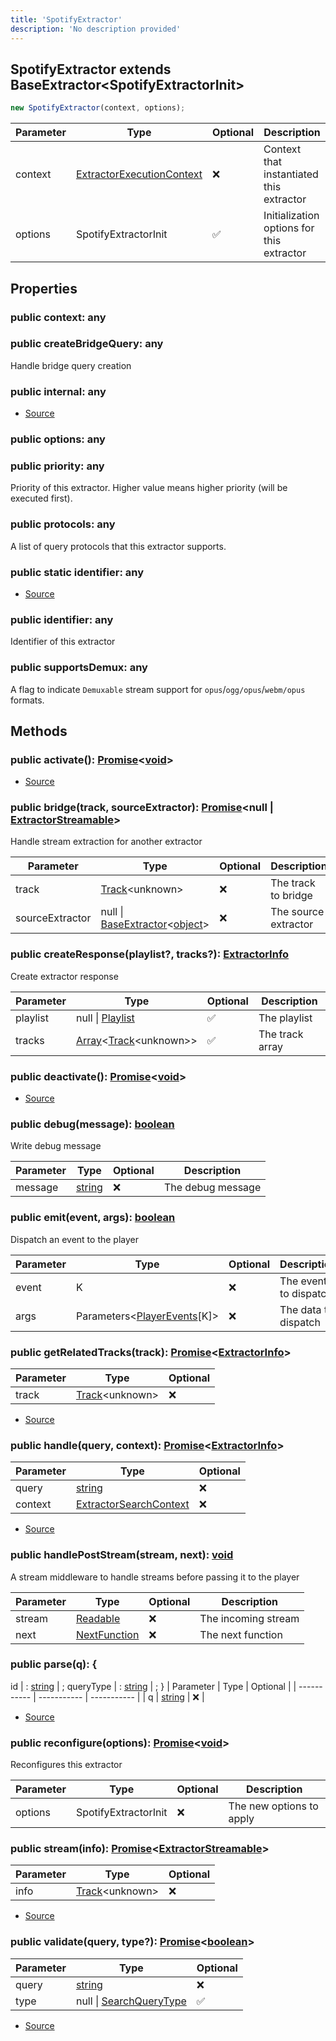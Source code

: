 ```yaml
---
title: 'SpotifyExtractor'
description: 'No description provided'
---
```


## SpotifyExtractor extends BaseExtractor\<SpotifyExtractorInit>

```typescript
new SpotifyExtractor(context, options);
```

| Parameter | Type                                                                               | Optional | Description                               |
| --------- | ---------------------------------------------------------------------------------- | -------- | ----------------------------------------- |
| context   | [ExtractorExecutionContext](/api/discord-player/classes/ExtractorExecutionContext) | ❌       | Context that instantiated this extractor  |
| options   | SpotifyExtractorInit                                                               | ✅       | Initialization options for this extractor |

## Properties

### public context: any

### public createBridgeQuery: any

Handle bridge query creation

### public internal: any

- [Source](https://github.com/androz2091/discord-player/blob/ce04b3f4c6671029ce4d4aa9090e56ac7e7f5666/packages/extractor/src/extractors/SpotifyExtractor.ts#L35)

### public options: any

### public priority: any

Priority of this extractor. Higher value means higher priority (will be executed first).

### public protocols: any

A list of query protocols that this extractor supports.

### public static identifier: any

- [Source](https://github.com/androz2091/discord-player/blob/ce04b3f4c6671029ce4d4aa9090e56ac7e7f5666/packages/extractor/src/extractors/SpotifyExtractor.ts#L28)

### public identifier: any

Identifier of this extractor

### public supportsDemux: any

A flag to indicate `Demuxable` stream support for `opus`/`ogg/opus`/`webm/opus` formats.

## Methods

### public activate(): [Promise](https://developer.mozilla.org/en-US/docs/Web/JavaScript/Reference/Global_Objects/Promise)\<[void](https://developer.mozilla.org/en-US/docs/Web/JavaScript/Reference/Global_Objects/undefined)>

- [Source](https://github.com/androz2091/discord-player/blob/ce04b3f4c6671029ce4d4aa9090e56ac7e7f5666/packages/extractor/src/extractors/SpotifyExtractor.ts#L37)

### public bridge(track, sourceExtractor): [Promise](https://developer.mozilla.org/en-US/docs/Web/JavaScript/Reference/Global_Objects/Promise)\<null | [ExtractorStreamable](/api/discord-player/types/ExtractorStreamable)>

Handle stream extraction for another extractor

| Parameter       | Type                                                                                                                                                                   | Optional | Description          |
| --------------- | ---------------------------------------------------------------------------------------------------------------------------------------------------------------------- | -------- | -------------------- |
| track           | [Track](/api/discord-player/classes/Track)\<unknown>                                                                                                                   | ❌       | The track to bridge  |
| sourceExtractor | null \| [BaseExtractor](/api/discord-player/classes/BaseExtractor)\<[object](https://developer.mozilla.org/en-US/docs/Web/JavaScript/Reference/Global_Objects/Object)> | ❌       | The source extractor |

### public createResponse(playlist?, tracks?): [ExtractorInfo](/api/discord-player/types/ExtractorInfo)

Create extractor response

| Parameter | Type                                                                                                                                                   | Optional | Description     |
| --------- | ------------------------------------------------------------------------------------------------------------------------------------------------------ | -------- | --------------- |
| playlist  | null \| [Playlist](/api/discord-player/classes/Playlist)                                                                                               | ✅       | The playlist    |
| tracks    | [Array](https://developer.mozilla.org/en-US/docs/Web/JavaScript/Reference/Global_Objects/Array)\<[Track](/api/discord-player/classes/Track)\<unknown>> | ✅       | The track array |

### public deactivate(): [Promise](https://developer.mozilla.org/en-US/docs/Web/JavaScript/Reference/Global_Objects/Promise)\<[void](https://developer.mozilla.org/en-US/docs/Web/JavaScript/Reference/Global_Objects/undefined)>

- [Source](https://github.com/androz2091/discord-player/blob/ce04b3f4c6671029ce4d4aa9090e56ac7e7f5666/packages/extractor/src/extractors/SpotifyExtractor.ts#L50)

### public debug(message): [boolean](https://developer.mozilla.org/en-US/docs/Web/JavaScript/Reference/Global_Objects/Boolean)

Write debug message

| Parameter | Type                                                                                              | Optional | Description       |
| --------- | ------------------------------------------------------------------------------------------------- | -------- | ----------------- |
| message   | [string](https://developer.mozilla.org/en-US/docs/Web/JavaScript/Reference/Global_Objects/String) | ❌       | The debug message |

### public emit(event, args): [boolean](https://developer.mozilla.org/en-US/docs/Web/JavaScript/Reference/Global_Objects/Boolean)

Dispatch an event to the player

| Parameter | Type                                                                    | Optional | Description           |
| --------- | ----------------------------------------------------------------------- | -------- | --------------------- |
| event     | K                                                                       | ❌       | The event to dispatch |
| args      | Parameters\<[PlayerEvents](/api/discord-player/types/PlayerEvents)\[K]> | ❌       | The data to dispatch  |

### public getRelatedTracks(track): [Promise](https://developer.mozilla.org/en-US/docs/Web/JavaScript/Reference/Global_Objects/Promise)\<[ExtractorInfo](/api/discord-player/types/ExtractorInfo)>

| Parameter | Type                                                 | Optional |
| --------- | ---------------------------------------------------- | -------- |
| track     | [Track](/api/discord-player/classes/Track)\<unknown> | ❌       |

- [Source](https://github.com/androz2091/discord-player/blob/ce04b3f4c6671029ce4d4aa9090e56ac7e7f5666/packages/extractor/src/extractors/SpotifyExtractor.ts#L68)

### public handle(query, context): [Promise](https://developer.mozilla.org/en-US/docs/Web/JavaScript/Reference/Global_Objects/Promise)\<[ExtractorInfo](/api/discord-player/types/ExtractorInfo)>

| Parameter | Type                                                                                              | Optional |
| --------- | ------------------------------------------------------------------------------------------------- | -------- |
| query     | [string](https://developer.mozilla.org/en-US/docs/Web/JavaScript/Reference/Global_Objects/String) | ❌       |
| context   | [ExtractorSearchContext](/api/discord-player/types/ExtractorSearchContext)                        | ❌       |

- [Source](https://github.com/androz2091/discord-player/blob/ce04b3f4c6671029ce4d4aa9090e56ac7e7f5666/packages/extractor/src/extractors/SpotifyExtractor.ts#L75)

### public handlePostStream(stream, next): [void](https://developer.mozilla.org/en-US/docs/Web/JavaScript/Reference/Global_Objects/undefined)

A stream middleware to handle streams before passing it to the player

| Parameter | Type                                                                                         | Optional | Description         |
| --------- | -------------------------------------------------------------------------------------------- | -------- | ------------------- |
| stream    | [Readable](https://nodejs.org/dist/latest/docs/api/stream.html#stream_class_stream_readable) | ❌       | The incoming stream |
| next      | [NextFunction](/api/discord-player/types/NextFunction)                                       | ❌       | The next function   |

### public parse(q): \{

id | : [string](https://developer.mozilla.org/en-US/docs/Web/JavaScript/Reference/Global_Objects/String) | ;
queryType | : [string](https://developer.mozilla.org/en-US/docs/Web/JavaScript/Reference/Global_Objects/String) | ;
}
| Parameter | Type | Optional |
| ----------- | ----------- | ----------- |
| q | [string](https://developer.mozilla.org/en-US/docs/Web/JavaScript/Reference/Global_Objects/String) | ❌ |

- [Source](https://github.com/androz2091/discord-player/blob/ce04b3f4c6671029ce4d4aa9090e56ac7e7f5666/packages/extractor/src/extractors/SpotifyExtractor.ts#L384)

### public reconfigure(options): [Promise](https://developer.mozilla.org/en-US/docs/Web/JavaScript/Reference/Global_Objects/Promise)\<[void](https://developer.mozilla.org/en-US/docs/Web/JavaScript/Reference/Global_Objects/undefined)>

Reconfigures this extractor

| Parameter | Type                 | Optional | Description              |
| --------- | -------------------- | -------- | ------------------------ |
| options   | SpotifyExtractorInit | ❌       | The new options to apply |

### public stream(info): [Promise](https://developer.mozilla.org/en-US/docs/Web/JavaScript/Reference/Global_Objects/Promise)\<[ExtractorStreamable](/api/discord-player/types/ExtractorStreamable)>

| Parameter | Type                                                 | Optional |
| --------- | ---------------------------------------------------- | -------- |
| info      | [Track](/api/discord-player/classes/Track)\<unknown> | ❌       |

- [Source](https://github.com/androz2091/discord-player/blob/ce04b3f4c6671029ce4d4aa9090e56ac7e7f5666/packages/extractor/src/extractors/SpotifyExtractor.ts#L369)

### public validate(query, type?): [Promise](https://developer.mozilla.org/en-US/docs/Web/JavaScript/Reference/Global_Objects/Promise)\<[boolean](https://developer.mozilla.org/en-US/docs/Web/JavaScript/Reference/Global_Objects/Boolean)>

| Parameter | Type                                                                                              | Optional |
| --------- | ------------------------------------------------------------------------------------------------- | -------- |
| query     | [string](https://developer.mozilla.org/en-US/docs/Web/JavaScript/Reference/Global_Objects/String) | ❌       |
| type      | null \| [SearchQueryType](/api/discord-player/types/SearchQueryType)                              | ✅       |

- [Source](https://github.com/androz2091/discord-player/blob/ce04b3f4c6671029ce4d4aa9090e56ac7e7f5666/packages/extractor/src/extractors/SpotifyExtractor.ts#L56)
